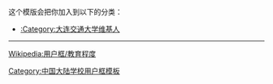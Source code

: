 {{Userbox
  |border-c = #AAAA00
  |border-s = 1
  |id-c     = #fff
  |id-s     = 10
  |id-fc    = #000
  |info-c   = #94070A
  |info-s   = 10
  |info-fc  = #FFFFFF
  |id       = [[File:Dalian Jiaotong University.jpg|45x45像素]]
  |info     = [[:Category:大连交通大学大学维基人|<span style="color: #FFFFFF">这个用户</span>]]是'''[[大连交通大学|<span class="org", style="color: #FFFFFF">大连交通大学</span>]]'''的校友、学生或老师。
}}<includeonly>[[Category:大连交通大学维基人|{{PAGENAME}}]]</includeonly>
<noinclude>
<div style="clear:both">
这个模版会把你加入到以下的分类：
*[[:Category:大连交通大学维基人]]
----
[[Wikipedia:用户框/教育程度]]</div>
{{UF-hcard-part}}
[[Category:中国大陆学校用户框模板]]
</noinclude>